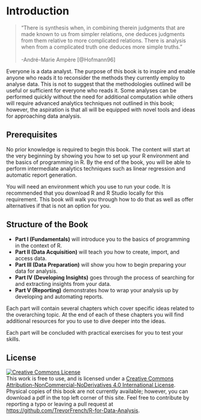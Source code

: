 # Introduction

> "There is synthesis when, in combining therein judgments that are made known to us from simpler relations, one deduces judgments from them relative to more complicated relations. There is analysis when from a complicated truth one deduces more simple truths."  <br><br> -André-Marie Ampère [@Hofmann96]

Everyone is a data analyst. The purpose of this book is to inspire and enable anyone who reads it to reconsider the methods they currently employ to analyse data. This is not to suggest that the methodologies outlined will be useful or sufficient for everyone who reads it. Some analyses can be performed quickly without the need for additional computation while others will require advanced analytics techniques not outlined in this book; however, the aspiration is that all will be equipped with novel tools and ideas for approaching data analysis.

## Prerequisites

No prior knowledge is required to begin this book. The content will start at the very beginning by showing you how to set up your R environment and the basics of programming in R. By the end of the book, you will be able to perform intermediate analytics techniques such as linear regression and automatic report generation.

You will need an environment which you use to run your code. It is recommended that you download R and R Studio locally for this requirement. This book will walk you through how to do that as well as offer alternatives if that is not an option for you.

## Structure of the Book

- **Part I (Fundamentals)** will introduce you to the basics of programming in the context of R.
- **Part II (Data Acquisition)** will teach you how to create, import, and access data.
- **Part III (Data Preparation)** will show you how to begin preparing your data for analysis.
- **Part IV (Developing Insights)** goes through the process of searching for and extracting insights from your data.
- **Part V (Reporting)** demonstrates how to wrap your analysis up by developing and automating reports.

Each part will contain several chapters which cover specific ideas related to the overarching topic. At the end of each of these chapters you will find additional resources for you to use to dive deeper into the ideas.

Each part will be concluded with practical exercises for you to test your skills.

## License

<a rel="license" href="http://creativecommons.org/licenses/by-nc-nd/4.0/"><img alt="Creative Commons License" style="border-width:0" src="https://i.creativecommons.org/l/by-nc-nd/4.0/88x31.png" /></a><br />This work is free to use, and is licensed under a <a rel="license" href="http://creativecommons.org/licenses/by-nc-nd/4.0/">Creative Commons Attribution-NonCommercial-NoDerivatives 4.0 International License</a>. Physical copies of this book are not currently available; however, you can download a pdf in the top left corner of this site. Feel free to contribute by reporting a typo or leaving a pull request at <https://github.com/TrevorFrench/R-for-Data-Analysis>.